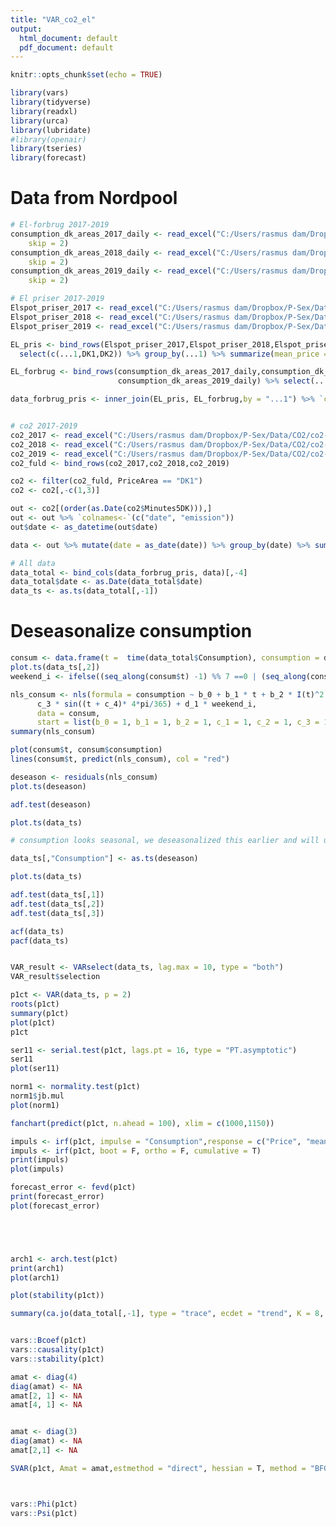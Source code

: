 ```yaml
---
title: "VAR_co2_el"
output:
  html_document: default
  pdf_document: default
---
```


```r
knitr::opts_chunk$set(echo = TRUE)

library(vars)
library(tidyverse)
library(readxl)
library(urca)
library(lubridate)
#library(openair)
library(tseries)
library(forecast)
```


# Data from Nordpool

```r

# El-forbrug 2017-2019
consumption_dk_areas_2017_daily <- read_excel("C:/Users/rasmus dam/Dropbox/P-Sex/Data/comsumption/consumption-dk-areas_2017_daily.xlsx", 
    skip = 2)
consumption_dk_areas_2018_daily <- read_excel("C:/Users/rasmus dam/Dropbox/P-Sex/Data/comsumption/consumption-dk-areas_2018_daily.xlsx", 
    skip = 2)
consumption_dk_areas_2019_daily <- read_excel("C:/Users/rasmus dam/Dropbox/P-Sex/Data/comsumption/consumption-dk-areas_2019_daily.xlsx", 
    skip = 2)

# El priser 2017-2019
Elspot_priser_2017 <- read_excel("C:/Users/rasmus dam/Dropbox/P-Sex/Data/Elspot-priser/Elspot-priser_2017.xlsx")
Elspot_priser_2018 <- read_excel("C:/Users/rasmus dam/Dropbox/P-Sex/Data/Elspot-priser/Elspot-priser_2018.xlsx")
Elspot_priser_2019 <- read_excel("C:/Users/rasmus dam/Dropbox/P-Sex/Data/Elspot-priser/Elspot-priser_2019.xlsx")

EL_pris <- bind_rows(Elspot_priser_2017,Elspot_priser_2018,Elspot_priser_2019) %>%
  select(c(...1,DK1,DK2)) %>% group_by(...1) %>% summarize(mean_price = mean(DK1,DK2))

EL_forbrug <- bind_rows(consumption_dk_areas_2017_daily,consumption_dk_areas_2018_daily,
                        consumption_dk_areas_2019_daily) %>% select(...1, DK)

data_forbrug_pris <- inner_join(EL_pris, EL_forbrug,by = "...1") %>% `colnames<-`(c("date", "Price", "Consumption"))


# co2 2017-2019
co2_2017 <- read_excel("C:/Users/rasmus dam/Dropbox/P-Sex/Data/CO2/co2-2017.xlsx")
co2_2018 <- read_excel("C:/Users/rasmus dam/Dropbox/P-Sex/Data/CO2/co2-2018.xlsx")
co2_2019 <- read_excel("C:/Users/rasmus dam/Dropbox/P-Sex/Data/CO2/co2-2019.xlsx")
co2_fuld <- bind_rows(co2_2017,co2_2018,co2_2019)

co2 <- filter(co2_fuld, PriceArea == "DK1")
co2 <- co2[,-c(1,3)]

out <- co2[(order(as.Date(co2$Minutes5DK))),]
out <- out %>% `colnames<-`(c("date", "emission"))
out$date <- as_datetime(out$date)

data <- out %>% mutate(date = as_date(date)) %>% group_by(date) %>% summarize(mean_emission = mean(emission))

# All data
data_total <- bind_cols(data_forbrug_pris, data)[,-4]
data_total$date <- as.Date(data_total$date)
data_ts <- as.ts(data_total[,-1])


```

# Deseasonalize consumption

```r

consum <- data.frame(t =  time(data_total$Consumption), consumption = data_total$Consumption)
plot.ts(data_ts[,2])
weekend_i <- ifelse((seq_along(consum$t) -1) %% 7 ==0 | (seq_along(consum$t)) %% 7 ==0, 1,0)

nls_consum <- nls(formula = consumption ~ b_0 + b_1 * t + b_2 * I(t)^2 + c_1 * sin((t + c_2)* (2*pi)/365) + 
      c_3 * sin((t + c_4)* 4*pi/365) + d_1 * weekend_i,
      data = consum,
      start = list(b_0 = 1, b_1 = 1, b_2 = 1, c_1 = 1, c_2 = 1, c_3 = 1, c_4 = 1, d_1 = 1))
summary(nls_consum)

plot(consum$t, consum$consumption)
lines(consum$t, predict(nls_consum), col = "red")

deseason <- residuals(nls_consum)
plot.ts(deseason)

adf.test(deseason)

```



```r

plot.ts(data_ts)

# consumption looks seasonal, we deseasonalized this earlier and will use that now

data_ts[,"Consumption"] <- as.ts(deseason)

plot.ts(data_ts)

adf.test(data_ts[,1])
adf.test(data_ts[,2])
adf.test(data_ts[,3])

acf(data_ts)
pacf(data_ts)


VAR_result <- VARselect(data_ts, lag.max = 10, type = "both")
VAR_result$selection

p1ct <- VAR(data_ts, p = 2)
roots(p1ct)
summary(p1ct)
plot(p1ct)
p1ct

ser11 <- serial.test(p1ct, lags.pt = 16, type = "PT.asymptotic")
ser11
plot(ser11)

norm1 <- normality.test(p1ct)
norm1$jb.mul
plot(norm1)

fanchart(predict(p1ct, n.ahead = 100), xlim = c(1000,1150))

impuls <- irf(p1ct, impulse = "Consumption",response = c("Price", "mean_emission"), boot = F)
impuls <- irf(p1ct, boot = F, ortho = F, cumulative = T)
print(impuls)
plot(impuls)

forecast_error <- fevd(p1ct)
print(forecast_error)
plot(forecast_error)





arch1 <- arch.test(p1ct)
print(arch1)
plot(arch1)

plot(stability(p1ct))

summary(ca.jo(data_total[,-1], type = "trace", ecdet = "trend", K = 8, spec = "transitory"))


vars::Bcoef(p1ct)
vars::causality(p1ct)
vars::stability(p1ct)


```

```r
amat <- diag(4)
diag(amat) <- NA
amat[2, 1] <- NA
amat[4, 1] <- NA


amat <- diag(3)
diag(amat) <- NA
amat[2,1] <- NA

SVAR(p1ct, Amat = amat,estmethod = "direct", hessian = T, method = "BFGS")



vars::Phi(p1ct)
vars::Psi(p1ct)

```


<!-- ```{r virker ikke forsog paa deaseasonalize, eval=FALSE, include=FALSE} -->

<!-- consum <- data.frame(t =  time(data_total$Consumption), consumption = data_total$Consumption) -->

<!-- lm_desea <- lm(consumption ~ t + sin(t * (2*pi)/365) + sin(t * (4*pi)/365), data = consum) -->

<!-- lm_desea <- lm() -->
<!-- summary(lm_desea) -->

<!-- plot_data <- bind_cols(consum,predicted = predict(lm_desea)) -->

<!-- ggplot(plot_data, aes(t,consumption)) + -->
<!--   geom_point() +  -->
<!--   geom_point(aes(t,predicted)) -->

<!-- plot.ts(plot_data$consumption - plot_data$predicted) -->


<!-- #fit <- lm(unlist(dk1f[2]) ~ t + I(t^2)+ -->
<!-- #            sin((t)(2pi)/(365))+cos((t)(2pi)/365)+ -->
<!-- #            sin((4pi/365)t) + cos((4pi/365)t)+ -->
<!-- #            sin((8pi/365)t) + cos((8pi/365)t) +  -->
<!-- #            dummy.sat + dummy.sun) -->
<!-- #summary(fit) -->

<!-- consum_ts <- ts(data_total$Consumption) -->
<!-- findfrequency(consum_ts) -->
<!-- consum_ts <- ts(data_total$Consumption, frequency = 7) -->
<!-- deco_consum_ts <- decompose(consum_ts) -->
<!-- plot(seasadj(deco_consum_ts)) -->
<!-- season1 <- seasadj(deco_consum_ts) -->
<!-- findfrequency(season1) -->
<!-- s1ts <- ts(seasadj(deco_consum_ts), frequency = 365) -->
<!-- deco_s1ts <- decompose(s1ts) -->
<!-- plot(seasadj(deco_s1ts)) -->
<!-- plot(consum_ts) -->
<!-- findfrequency(seasadj(deco_s1ts)) -->
<!-- ``` -->

